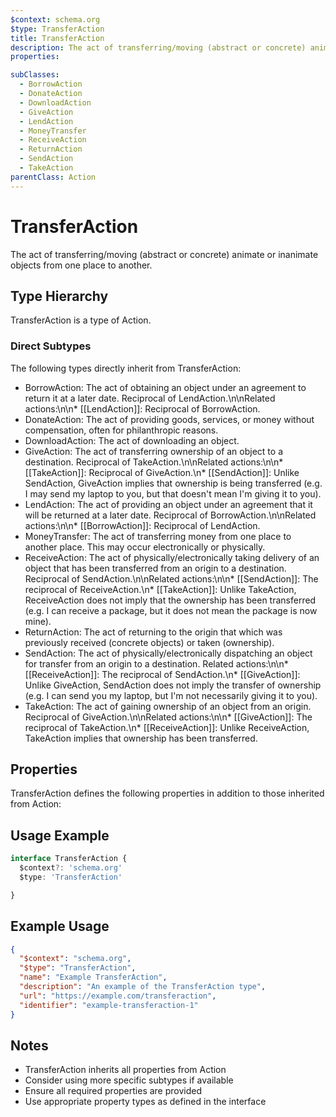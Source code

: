 ```yaml
---
$context: schema.org
$type: TransferAction
title: TransferAction
description: The act of transferring/moving (abstract or concrete) animate or inanimate objects from one place to another.
properties:

subClasses:
  - BorrowAction
  - DonateAction
  - DownloadAction
  - GiveAction
  - LendAction
  - MoneyTransfer
  - ReceiveAction
  - ReturnAction
  - SendAction
  - TakeAction
parentClass: Action
---
```


# TransferAction

The act of transferring/moving (abstract or concrete) animate or inanimate objects from one place to another.

## Type Hierarchy

TransferAction is a type of Action.

### Direct Subtypes

The following types directly inherit from TransferAction:

- BorrowAction: The act of obtaining an object under an agreement to return it at a later date. Reciprocal of LendAction.\n\nRelated actions:\n\n* [[LendAction]]: Reciprocal of BorrowAction.
- DonateAction: The act of providing goods, services, or money without compensation, often for philanthropic reasons.
- DownloadAction: The act of downloading an object.
- GiveAction: The act of transferring ownership of an object to a destination. Reciprocal of TakeAction.\n\nRelated actions:\n\n* [[TakeAction]]: Reciprocal of GiveAction.\n* [[SendAction]]: Unlike SendAction, GiveAction implies that ownership is being transferred (e.g. I may send my laptop to you, but that doesn't mean I'm giving it to you).
- LendAction: The act of providing an object under an agreement that it will be returned at a later date. Reciprocal of BorrowAction.\n\nRelated actions:\n\n* [[BorrowAction]]: Reciprocal of LendAction.
- MoneyTransfer: The act of transferring money from one place to another place. This may occur electronically or physically.
- ReceiveAction: The act of physically/electronically taking delivery of an object that has been transferred from an origin to a destination. Reciprocal of SendAction.\n\nRelated actions:\n\n* [[SendAction]]: The reciprocal of ReceiveAction.\n* [[TakeAction]]: Unlike TakeAction, ReceiveAction does not imply that the ownership has been transferred (e.g. I can receive a package, but it does not mean the package is now mine).
- ReturnAction: The act of returning to the origin that which was previously received (concrete objects) or taken (ownership).
- SendAction: The act of physically/electronically dispatching an object for transfer from an origin to a destination. Related actions:\n\n* [[ReceiveAction]]: The reciprocal of SendAction.\n* [[GiveAction]]: Unlike GiveAction, SendAction does not imply the transfer of ownership (e.g. I can send you my laptop, but I'm not necessarily giving it to you).
- TakeAction: The act of gaining ownership of an object from an origin. Reciprocal of GiveAction.\n\nRelated actions:\n\n* [[GiveAction]]: The reciprocal of TakeAction.\n* [[ReceiveAction]]: Unlike ReceiveAction, TakeAction implies that ownership has been transferred.

## Properties

TransferAction defines the following properties in addition to those inherited from Action:



## Usage Example

```typescript
interface TransferAction {
  $context?: 'schema.org'
  $type: 'TransferAction'

}
```

## Example Usage

```json
{
  "$context": "schema.org",
  "$type": "TransferAction",
  "name": "Example TransferAction",
  "description": "An example of the TransferAction type",
  "url": "https://example.com/transferaction",
  "identifier": "example-transferaction-1"
}
```

## Notes

- TransferAction inherits all properties from Action
- Consider using more specific subtypes if available
- Ensure all required properties are provided
- Use appropriate property types as defined in the interface

